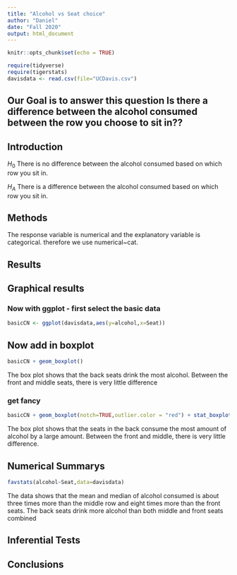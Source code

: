 ```yaml
---
title: "Alcohol vs Seat choice"
author: "Daniel"
date: "Fall 2020"
output: html_document
---
```


```r
knitr::opts_chunk$set(echo = TRUE)
```

```r
require(tidyverse)
require(tigerstats)
davisdata <- read.csv(file="UCDavis.csv")
```
## Our Goal is to answer this question Is there a difference between the alcohol consumed between the row you choose to sit in??

## Introduction

$H_0$ There is no difference between the alcohol consumed based on which row you sit in.

$H_A$ There is a difference between the alcohol consumed based on which row you sit in.

## Methods

The response variable is numerical and the explanatory variable is categorical. therefore we use numerical~cat. 

## Results

## Graphical results

### Now with ggplot - first select the basic data

```r
basicCN <- ggplot(davisdata,aes(y=alcohol,x=Seat))
```
## Now add in boxplot

```r
basicCN + geom_boxplot()
```
  
  The box plot shows that the back seats drink the most alcohol. Between the front and middle seats, there is very little difference
  
### get fancy  

```r
basicCN + geom_boxplot(notch=TRUE,outlier.color = "red") + stat_boxplot(geom ='errorbar') + labs(title="Fancy notch boxplot \n with 2 lines")
```

The box plot shows that the seats in the back consume the most amount of alcohol by a large amount. Between the front and middle, there is very little difference.

## Numerical Summarys 


```r
favstats(alcohol~Seat,data=davisdata)
```

The data shows that the mean and median of alcohol consumed is about three times more than the middle row and eight times more than the front seats. The back seats drink more alcohol than both middle and front seats combined

## Inferential Tests

## Conclusions


